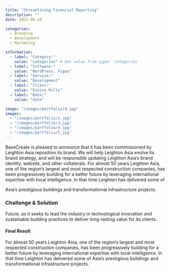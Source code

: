 ```yaml
---
title: "Streamlining Financial Reporting"
description: ""
date: 2022-06-10

categories:
  - Branding
  - Development
  - Marketing

information:
  - label: "Category:"
    value: "categories" # Get value from upper 'categories'
  - label: "Software:"
    value: "WordPress, Figma"
  - label: "Service:"
    value: "Development"
  - label: "Client:"
    value: "Eunice Mills"
  - label: "Date:"
    value: "date"

image: "/images/portfolio/4.jpg"
images:
  - "/images/portfolio/2.jpg"
  - "/images/portfolio/3.jpg"
  - "/images/portfolio/4.jpg"
  - "/images/portfolio/5.jpg"
---
```


BaseCreate is pleased to announce that it has been commissioned by Leighton Asia reposition its brand. We will help Leighton Asia evolve its brand strategy, and will be responsible updating Leighton Asia’s brand identity, website, and other collaterals.
For almost 50 years Leighton Asia, one of the region’s largest and most respected construction companies, has been progressively building for a better future by leveraging international expertise with local intelligence. In that time Leighton has delivered some of

Asia’s prestigious buildings and transformational infrastructure projects.

### Challenge & Solution

Future, as it seeks to lead the industry in technological innovation and sustainable building practices to deliver long-lasting value for its clients.

#### Final Result

For almost 50 years Leighton Asia, one of the region’s largest and most respected construction companies, has been progressively building for a better future by leveraging international expertise with local intelligence. In that time Leighton has delivered some of Asia’s prestigious buildings and transformational infrastructure projects.
